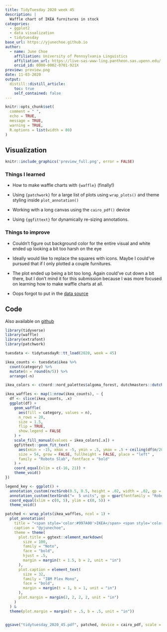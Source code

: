 ```yaml
---
title: TidyTuesday 2020 week 45
description: |
  Waffle chart of IKEA furnitures in stock
categories:
  - ggplot2
  - data visualization
  - tidytuesday
base_url: https://yjunechoe.github.io
author:
  - name: June Choe
    affiliation: University of Pennsylvania Linguistics
    affiliation_url: https://live-sas-www-ling.pantheon.sas.upenn.edu/
    orcid_id: 0000-0002-0701-921X
preview: preview.png
date: 11-03-2020
output:
  distill::distill_article:
    toc: true
    self_contained: false
---
```


```r
knitr::opts_chunk$set(
  comment = " ",
  echo = TRUE,
  message = TRUE,
  warning = TRUE,
  R.options = list(width = 80)
)
```


## Visualization


```r
knitr::include_graphics('preview_full.png', error = FALSE)
```


### Things I learned

- How to make waffle charts with `{waffle}` (finally!)

- Using `{patchwork}` for a large list of plots using `wrap_plots()` and theme styling inside `plot_annotation()` 

- Working with a long canvas using the `cairo_pdf()` device

- Using `{ggfittext}` for dynamically re-sizing annotations.


### Things to improve

- Couldn't figure out background color for the entire visual and white ended up looking a bit too harsh on the eye

- Ideally would like to replace the squares with icons. Maybe I could've pursued that if I only plotted a couple furnitures.

- The plot ended up being a bit too long. Again could've cut down a bit there, but I don't mind it for this submission because I was more focused on learning how to make waffle charts at all.

- Oops forgot to put in the [data source](https://www.kaggle.com/ahmedkallam/ikea-sa-furniture-web-scraping)


## Code

Also available on [github](https://github.com/yjunechoe/tidytuesday/blob/master/Scripts/tidytuesday_2020_45.R)

```r
library(tidyverse)
library(waffle)
library(extrafont)
library(patchwork)

tuesdata <- tidytuesdayR::tt_load(2020, week = 45)

ikea_counts <- tuesdata$ikea %>% 
  count(category) %>% 
  mutate(n = round(n/5)) %>% 
  arrange(-n)

ikea_colors <- c(nord::nord_palettes$algoma_forest, dutchmasters::dutchmasters_pal()(13)[-c(1, 8, 12)])

ikea_waffles <- map(1:nrow(ikea_counts), ~ {
  df <- slice(ikea_counts, .x)
  ggplot(df) +
    geom_waffle(
      aes(fill = category, values = n),
      n_rows = 20,
      size = 1.5,
      flip = TRUE,
      show.legend = FALSE
    ) +
    scale_fill_manual(values = ikea_colors[.x]) +
    ggfittext::geom_fit_text(
      aes(xmin = -15, xmax = -5, ymin = .5, ymax = .5 + ceiling(df$n/20), label = category),
      size = 54, grow = FALSE, fullheight = FALSE, place = "left" ,
      family = "Roboto Slab", fontface = "bold"
    ) +
    coord_equal(xlim = c(-16, 21)) +
    theme_void()
})

legend_key <- ggplot() +
  annotation_custom(rectGrob(0.5, 0.5, height = .02, width = .02, gp = gpar(fill = "grey50", color = "black", lwd = 1))) +
  annotation_custom(textGrob("=  5 units", gp = gpar(fontfamily = "Roboto Slab", fontface = "bold", fontsize = 12)), 3, 2.6) +
  coord_equal(xlim = c(0, 5), ylim = c(0, 5)) +
  theme_void()

patched <- wrap_plots(ikea_waffles, ncol = 1) +
  plot_annotation(
    title = "<span style='color:#997A00'>IKEA</span> <span style='color:#001F5C'>Furnitures in Stock</span>",
    caption = "@yjunechoe",
    theme = theme(
      plot.title = ggtext::element_markdown(
        size = 100,
        family = "Noto",
        face = "bold",
        hjust = .5,
        margin = margin(t = 1.5, b = 2, unit = "in")
      ),
      plot.caption = element_text(
        size = 32,
        family = "IBM Plex Mono",
        face = "bold",
        margin = margin(t = 1, b = 1, unit = "in")
      ),
      plot.margin = margin(2, 2, 2, 2, unit = "in")
    )
  ) &
  theme(plot.margin = margin(t = .5, b = .5, unit = "in")) 


ggsave("tidytuesday_2020_45.pdf", patched, device = cairo_pdf, scale = 2, width = 12, height = 26, limitsize = FALSE)

```


